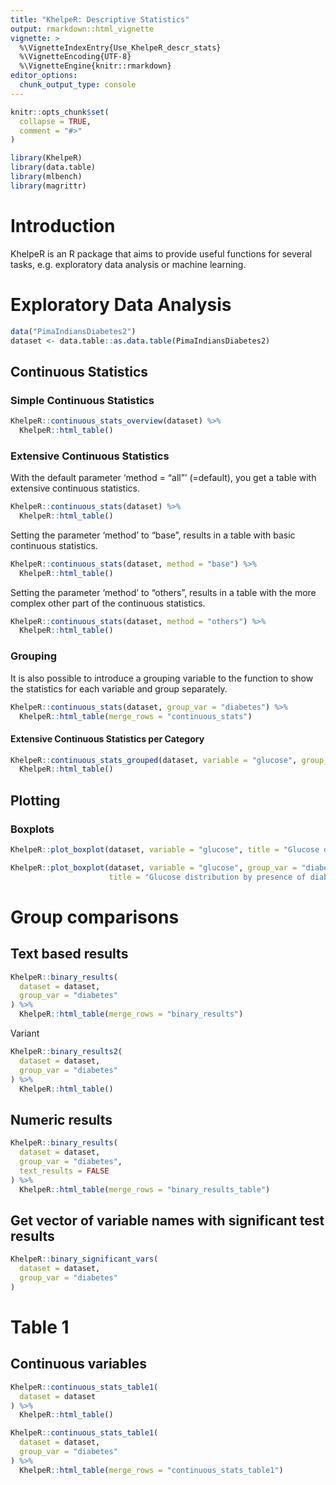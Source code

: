 ```yaml
---
title: "KhelpeR: Descriptive Statistics"
output: rmarkdown::html_vignette
vignette: >
  %\VignetteIndexEntry{Use_KhelpeR_descr_stats}
  %\VignetteEncoding{UTF-8}
  %\VignetteEngine{knitr::rmarkdown}
editor_options: 
  chunk_output_type: console
---
```


```r
knitr::opts_chunk$set(
  collapse = TRUE,
  comment = "#>"
)
```

```r
library(KhelpeR)
library(data.table)
library(mlbench)
library(magrittr)
```

# Introduction 

KhelpeR is an R package that aims to provide useful functions for several tasks, e.g. exploratory data analysis or machine learning. 

# Exploratory Data Analysis 

```r
data("PimaIndiansDiabetes2")
dataset <- data.table::as.data.table(PimaIndiansDiabetes2)
```

## Continuous Statistics 

### Simple Continuous Statistics 

```r
KhelpeR::continuous_stats_overview(dataset) %>%
  KhelpeR::html_table()
```

### Extensive Continuous Statistics 

With the default parameter 'method = "all"' (=default), you get a table with extensive continuous statistics. 

```r
KhelpeR::continuous_stats(dataset) %>%
  KhelpeR::html_table()
```

Setting the parameter 'method' to "base", results in a table with basic continuous statistics. 

```r
KhelpeR::continuous_stats(dataset, method = "base") %>%
  KhelpeR::html_table()
```

Setting the parameter 'method' to "others", results in a table with the more complex other part of the continuous statistics. 

```r
KhelpeR::continuous_stats(dataset, method = "others") %>%
  KhelpeR::html_table()
```

### Grouping 

It is also possible to introduce a grouping variable to the function to show the statistics for each variable and group separately.

```r
KhelpeR::continuous_stats(dataset, group_var = "diabetes") %>%
  KhelpeR::html_table(merge_rows = "continuous_stats")
```

#### Extensive Continuous Statistics per Category

```r
KhelpeR::continuous_stats_grouped(dataset, variable = "glucose", group_var = "diabetes") %>%
  KhelpeR::html_table()
```

## Plotting

### Boxplots

```r
KhelpeR::plot_boxplot(dataset, variable = "glucose", title = "Glucose distribution", ylab = "Glucose")
```

```r
KhelpeR::plot_boxplot(dataset, variable = "glucose", group_var = "diabetes", method = "wilcox.test",
                      title = "Glucose distribution by presence of diabetes", ylab = "Glucose", xlab = "Diabetes")
```

# Group comparisons

## Text based results

```r
KhelpeR::binary_results(
  dataset = dataset,
  group_var = "diabetes"
) %>%
  KhelpeR::html_table(merge_rows = "binary_results")
```

Variant 

```r
KhelpeR::binary_results2(
  dataset = dataset,
  group_var = "diabetes"
) %>%
  KhelpeR::html_table()
```


## Numeric results

```r
KhelpeR::binary_results(
  dataset = dataset,
  group_var = "diabetes",
  text_results = FALSE
) %>%
  KhelpeR::html_table(merge_rows = "binary_results_table")
```

## Get vector of variable names with significant test results

```r
KhelpeR::binary_significant_vars(
  dataset = dataset,
  group_var = "diabetes"
)
```

# Table 1

## Continuous variables

```r
KhelpeR::continuous_stats_table1(
  dataset = dataset
) %>%
  KhelpeR::html_table()
```

```r
KhelpeR::continuous_stats_table1(
  dataset = dataset,
  group_var = "diabetes"
) %>%
  KhelpeR::html_table(merge_rows = "continuous_stats_table1")
```


